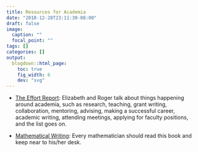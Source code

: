 ```yaml
---
title: Resources for Academia
date: "2018-12-28T23:11:30-08:00"
draft: false
image: 
  caption: ""
  focal_point: ""
tags: []
categories: []
output:
  blogdown::html_page:
    toc: true
    fig_width: 6
    dev: "svg"
---
```


<!-- [Sherri Rose](http://drsherrirose.org/resources/) -->

- [The Effort Report](http://effortreport.libsyn.com/): Elizabeth and Roger talk about things happening around academia, such as research, teaching, grant writing, collaboration, mentoring, advising, making a successful career, academic writing, attending meetings, applying for faculty positions, and the list goes on. 

- [Mathematical Writing](http://jmlr.csail.mit.edu/reviewing-papers/knuth_mathematical_writing.pdf): Every mathematician should read this book and keep near to his/her desk.  
